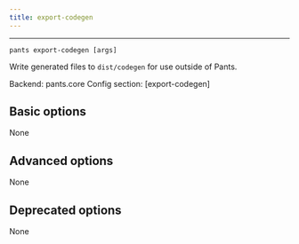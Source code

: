 ```yaml
---
title: export-codegen
---
```



---

```
pants export-codegen [args]
```

Write generated files to `dist/codegen` for use outside of Pants.

Backend: <span className="color--primary">pants.core</span>
Config section: <span className="color--primary">[export-codegen]</span>

<span className={styles.options}>

## Basic options

None

## Advanced options

None

## Deprecated options

None

</span>
